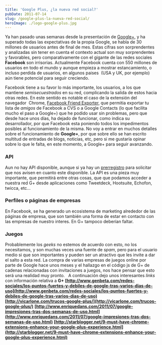```yaml
---
title: 'Google Plus, ¿la nueva red social?'
pubDate: 2011-07-14
slug: /google-plus-la-nueva-red-social/
heroImage: ./logo-google-plus.jpg
---
```


Ya han pasado unas semanas desde la presentación de [Google+](http://plus.google.com), y ha superado todas las expectativas de la propia Google, se habla de 30 millones de usuarios antes de final de mes. Estas cifras son sorprendentes y analizadas sin tener en cuenta el contexto actual son muy sorprendentes y favorables, pero comparativamente con el gigante de las redes sociales **Facebook** son irrisorias. Actualmente Facebook cuenta con 550 millones de usuarios en todo el mundo y aunque empieza a mostrar estancamiento, o incluso perdida de usuarios, en algunos paises  (USA y UK, por ejemplo) aún tiene potencial para seguir creciendo.

Facebook tiene a su favor lo más importante, los usuarios, a los que mantiene _semisecuestrados_ en su red, complicando la salida de estos hacia otras redes. En este sentido es notable el caso de la extensión del navegador  Chrome, [Facebook Friend Exporter](https://chrome.google.com/webstore/detail/ficlccidpkaiepnnboobcmafnnfoomga), que permitia exportar tu lista de _amigos_ de Facebook a CVS o a Google Contacts (lo que facilita mucho el paso a Google+) que he podido usar sin problemas, pero que desde hace unos días, ha dejado de funcionar, como indica su desarrollador, por que Facebook esta poniendo todos los impedimentos posibles al funcionamiento de la misma. No voy a entrar en muchos detalles sobre el funcionamiento de **Google+**, por que sobre ello se han escrito multitud de entradas de blogs, noticias, etc, pero si me gustaría opinar sobre lo que le falta, en este momento, a Google+ para seguir avanzando.

### API

Aun no hay API disponible, aunque si ya hay un [prerregistro](https://services.google.com/fb/forms/plusdevelopers/) para solicitar que nos avisen en cuanto este disponible. La API es una pieza muy importante, que permitirá entre otras cosas, que que podamos acceder a nuestra red G+ desde aplicaciones como Tweetdeck, Hootsuite, Echofon, twicca, etc...

### Perfiles o páginas de empresas

En Facebook, se ha generado un ecosistema de marketing alrededor de las páginas de empresa, que son también una forma de estar en contacto con las empresas de nuestro interes. En G+ tampoco deberían faltar.

### Juegos

Probablemente los _geeks_ no estemos de acuerdo con esto, no los necesitamos, y son muchas veces una fuente de _spam_, pero para el usuario medio si que son importantes y pueden ser un atractivo que les invite a dar el salto a esta red. La compra de varias empresas de juegos online por parte de Google hace unos meses y el hallazgo en el código js de G+ de cadenas relacionadas con invitaciones a juegos, nos hace pensar que esto será una realidad muy pronto.   A continuación dejo unos interesantes _links_ con información relativa a **G+** **[http://www.genbeta.com/redes-sociales/los-puntos-fuertes-y-debiles-de-google-tras-varios-dias-de-uso](http://www.genbeta.com/redes-sociales/los-puntos-fuertes-y-debiles-de-google-tras-varios-dias-de-uso)** **[http://vicarlone.com/trucos-google-plus/](http://vicarlone.com/trucos-google-plus/)** **[http://www.enriquedans.com/2011/07/google-impresiones-tras-dos-semanas-de-uso.html](http://www.enriquedans.com/2011/07/google-impresiones-tras-dos-semanas-de-uso.html)** **[http://starblogger.net/9-must-have-chrome-extensions-enhance-your-google-plus-experience.html](http://starblogger.net/9-must-have-chrome-extensions-enhance-your-google-plus-experience.html)**
